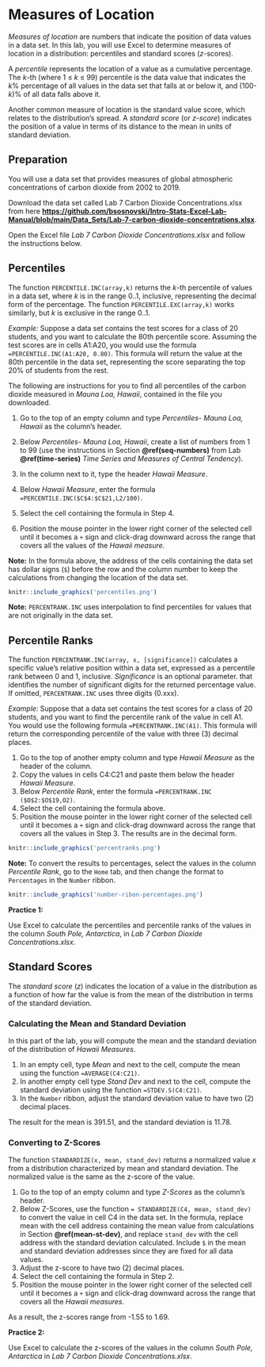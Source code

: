 # Measures of Location

*Measures of location* are numbers that indicate the position of data values in a data set. In this lab, you will use Excel to determine measures of location in a distribution: percentiles and standard scores (*z*-scores).

A *percentile* represents the location of a value as a cumulative percentage. The *k*-th (where 1 ≤ *k* ≤ 99) percentile is the data value that indicates the *k*% percentage of all values in the data set that falls at or below it, and (100-*k*)% of all data falls above it.

Another common measure of location is the standard value score, which relates to the distribution’s spread. A *standard score* (or *z-score*) indicates the position of a value in terms of its distance to the mean in units of standard deviation.

## Preparation

You will use a data set that provides measures of global atmospheric concentrations of carbon dioxide from 2002 to 2019. 

Download the data set called Lab 7 Carbon Dioxide Concentrations.xlsx from here [**https://github.com/bsosnovski/Intro-Stats-Excel-Lab-Manual/blob/main/Data_Sets/Lab-7-carbon-dioxide-concentrations.xlsx**](https://github.com/bsosnovski/Intro-Stats-Excel-Lab-Manual/blob/main/Data_Sets/Lab-7-carbon-dioxide-concentrations.xlsx).  

Open the Excel file *Lab 7 Carbon Dioxide Concentrations.xlsx* and follow the instructions below.

## Percentiles

The function `PERCENTILE.INC(array,k)` returns the *k*-th percentile of values in a data set, where *k* is in the range 0..1, inclusive, representing the decimal form of the percentage. The function `PERCENTILE.EXC(array,k)` works similarly, but *k* is exclusive in the range 0..1.

*Example:* Suppose a data set contains the test scores for a class of 20 students, and you want to calculate the 80th percentile score. Assuming the test scores are in cells A1:A20, you would use the formula `=PERCENTILE.INC(A1:A20, 0.80)`. This formula will return the value at the 80th percentile in the data set, representing the score separating the top 20% of students from the rest.

The following are instructions for you to find all percentiles of the carbon dioxide measured in *Mauna Loa, Hawaii*, contained in the file you downloaded.

1. Go to the top of an empty column and type *Percentiles- Mauna Loa, Hawaii* as the column's header.
2. Below *Percentiles- Mauna Loa, Hawaii*, create a list of numbers from 1 to 99 (use the instructions in Section **\@ref(seq-numbers)** from Lab **\@ref(time-series)** *Time Series and Measures of Central Tendency*).

3. In the column next to it, type the header *Hawaii Measure*.
4. Below *Hawaii Measure*, enter the formula `=PERCENTILE.INC($C$4:$C$21,L2/100)`.
5. Select the cell containing the formula in Step 4.
6. Position the mouse pointer in the lower right corner of the selected cell until it becomes a `+` sign and click-drag downward across the range that covers all the values of the *Hawaii measure*.

**Note:** In the formula above, the address of the cells containing the data set has dollar signs (`$`) before the row and the column number to keep the calculations from changing the location of the data set. 

```r
knitr::include_graphics('percentiles.png')
```
 

**Note:** `PERCENTRANK.INC` uses interpolation to find percentiles for values that are not originally in the data set.

## Percentile Ranks

The function `PERCENTRANK.INC(array, x, [significance])` calculates a specific value's relative position within a data set, expressed as a percentile rank between 0 and 1, inclusive. *Significance* is an optional parameter. that identifies the number of significant digits for the returned percentage value. If omitted, `PERCENTRANK.INC` uses three digits (0.xxx).

*Example:* Suppose that a data set contains the test scores for a class of 20 students, and you want to find the percentile rank of the value in cell A1. You would use the following formula `=PERCENTRANK.INC(A1)`. This formula will return the corresponding percentile of the value with three (3) decimal places.

1. Go to the top of another empty column and type *Hawaii Measure* as the header of the column.
2. Copy the values in cells C4:C21 and paste them below the header *Hawaii Measure*.
4. Below *Percentile Rank*, enter the formula `=PERCENTRANK.INC ($O$2:$O$19,O2)`.
5. Select the cell containing the formula above.
6. Position the mouse pointer in the lower right corner of the selected cell until it becomes a `+` sign and click-drag downward across the range that covers all the values in Step 3. The results are in the decimal form.

```r
knitr::include_graphics('percentranks.png')
```


**Note:** To convert the results to percentages, select the values in the column *Percentile Rank*, go to the `Home` tab, and then change the format to `Percentages` in the `Number` ribbon.

```r
knitr::include_graphics('number-ribon-percentages.png')
```
 
**Practice 1:**

Use Excel to calculate the percentiles and percentile ranks of the values in the column *South Pole, Antarctica*, in *Lab 7 Carbon Dioxide Concentrations.xlsx*.

## Standard Scores

The *standard score* (*z*) indicates the location of a value in the distribution as a function of how far the value is from the mean of the distribution in terms of the standard deviation.

### Calculating the Mean and Standard Deviation {#mean-st-dev}

In this part of the lab, you will compute the mean and the standard deviation of the distribution of *Hawaii Measures*.

1. In an empty cell, type *Mean* and next to the cell, compute the mean using the function `=AVERAGE(C4:C21)`. 
2. In another empty cell type *Stand Dev* and next to the cell, compute the standard deviation using the function `=STDEV.S(C4:C21)`.
3. In the `Number` ribbon, adjust the standard deviation value to have two (2) decimal places.

The result for the mean is 391.51, and the standard deviation is 11.78.

### Converting to Z-Scores 

The function `STANDARDIZE(x, mean, stand_dev)` returns a normalized value *x* from a distribution characterized by mean and standard deviation. The normalized value is the same as the z-score of the value. 

1. Go to the top of an empty column and type *Z-Scores* as the column's header.
2. Below Z-Scores, use the function `= STANDARDIZE(C4, mean, stand_dev)` to convert the value in cell C4 in the data set. In the formula, replace mean with the cell address containing the mean value from calculations in Section **\@ref(mean-st-dev)**, and replace `stand_dev` with the cell address with the standard deviation calculated. Include `$` in the mean and standard deviation addresses since they are fixed for all data values.
3. Adjust the z-score to have two (2) decimal places.
4. Select the cell containing the formula in Step 2.
5. Position the mouse pointer in the lower right corner of the selected cell until it becomes a `+` sign and click-drag downward across the range that covers all the *Hawaii measures*.

As a result, the z-scores range from -1.55 to 1.69.

**Practice 2:**

Use Excel to calculate the z-scores of the values in the column *South Pole, Antarctica* in *Lab 7 Carbon Dioxide Concentrations.xlsx*. 


 
